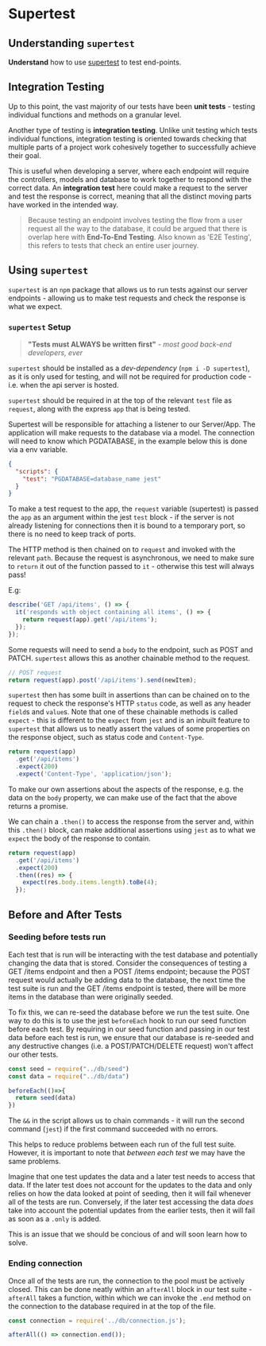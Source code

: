 # Supertest

## Understanding `supertest`

**Understand** how to use [supertest](https://www.npmjs.com/package/supertest) to test end-points.

## Integration Testing

Up to this point, the vast majority of our tests have been **unit tests** - testing individual functions and methods on a granular level.

Another type of testing is **integration testing**. Unlike unit testing which tests individual functions, integration testing is oriented towards checking that multiple parts of a project work cohesively together to successfully achieve their goal.

This is useful when developing a server, where each endpoint will require the controllers, models and database to work together to respond with the correct data. An **integration test** here could make a request to the server and test the response is correct, meaning that all the distinct moving parts have worked in the intended way.

> Because testing an endpoint involves testing the flow from a user request all the way to the database, it could be argued that there is overlap here with **End-To-End Testing**. Also known as 'E2E Testing', this refers to tests that check an entire user journey.

## Using `supertest`

`supertest` is an `npm` package that allows us to run tests against our server endpoints - allowing us to make test requests and check the response is what we expect.

### `supertest` Setup

> **"Tests must ALWAYS be written first"** - _most good back-end developers, ever_

`supertest` should be installed as a _dev-dependency_ (`npm i -D supertest`), as it is only used for testing, and will not be required for production code - i.e. when the api server is hosted.

`supertest` should be required in at the top of the relevant `test` file as `request`, along with the express `app` that is being tested.

Supertest will be responsible for attaching a listener to our Server/App. The application will make requests to the database via a model. The connection will need to know which PGDATABASE, in the example below this is done via a env variable. 

```json 
{
  "scripts": {
    "test": "PGDATABASE=database_name jest"
  }
}
```

To make a test request to the app, the `request` variable (supertest) is passed the `app` as an argument within the jest `test` block - if the server is not already listening for connections then it is bound to a temporary port, so there is no need to keep track of ports.

The HTTP method is then chained on to `request` and invoked with the relevant `path`. Because the request is asynchronous, we need to make sure to `return` it out of the function passed to `it` - otherwise this test will always pass!

E.g:

```js
describe('GET /api/items', () => {
  it('responds with object containing all items', () => {
    return request(app).get('/api/items');
  });
});
```

Some requests will need to send a `body` to the endpoint, such as POST and PATCH. `supertest` allows this as another chainable method to the request.

```js
// POST request
return request(app).post('/api/items').send(newItem);
```

`supertest` then has some built in assertions than can be chained on to the request to check the response's HTTP `status` code, as well as any header `field`s and `value`s. Note that one of these chainable methods is called `expect` - this is different to the `expect` from `jest` and is an inbuilt feature to `supertest` that allows us to neatly assert the values of some properties on the response object, such as status code and `Content-Type`.

```js
return request(app)
  .get('/api/items')
  .expect(200)
  .expect('Content-Type', 'application/json');
```

To make our own assertions about the aspects of the response, e.g. the data on the `body` property, we can make use of the fact that the above returns a promise.

We can chain a `.then()` to access the response from the server and, within this `.then()` block, can make additional assertions using `jest` as to what we `expect` the body of the response to contain.

```js
return request(app)
  .get('/api/items')
  .expect(200)
  .then((res) => {
    expect(res.body.items.length).toBe(4);
  });
```

## Before and After Tests

### Seeding before tests run

Each test that is run will be interacting with the test database and potentially changing the data that is stored. Consider the consequences of testing a GET /items endpoint and then a POST /items endpoint; because the POST request would actually be adding data to the database, the next time the test suite is run and the GET /items endpoint is tested, there will be more items in the database than were originally seeded.

To fix this, we can re-seed the database before we run the test suite. One way to do this is to use the jest `beforeEach` hook to run our seed function before each test. By requiring in our seed function and passing in our test data before each test is run, we ensure that our database is re-seeded and any destructive changes (i.e. a POST/PATCH/DELETE request) won't affect our other tests. 

```js
const seed = require("../db/seed")
const data = require("../db/data")

beforeEach(()=>{
  return seed(data)
})
```

The `&&` in the script allows us to chain commands - it will run the second command (`jest`) if the first command succeeded with no errors.

This helps to reduce problems between each run of the full test suite. However, it is important to note that _between each test_ we may have the same problems.

Imagine that one test updates the data and a later test needs to access that data. If the later test does not account for the updates to the data and only relies on how the data looked at point of seeding, then it will fail whenever all of the tests are run. Conversely, if the later test accessing the data _does_ take into account the potential updates from the earlier tests, then it will fail as soon as a `.only` is added.

This is an issue that we should be concious of and will soon learn how to solve.

### Ending connection

Once all of the tests are run, the connection to the pool must be actively closed. This can be done neatly within an `afterAll` block in our test suite - `afterAll` takes a function, within which we can invoke the `.end` method on the connection to the database required in at the top of the file.

```js
const connection = require('../db/connection.js');

afterAll(() => connection.end());
```
